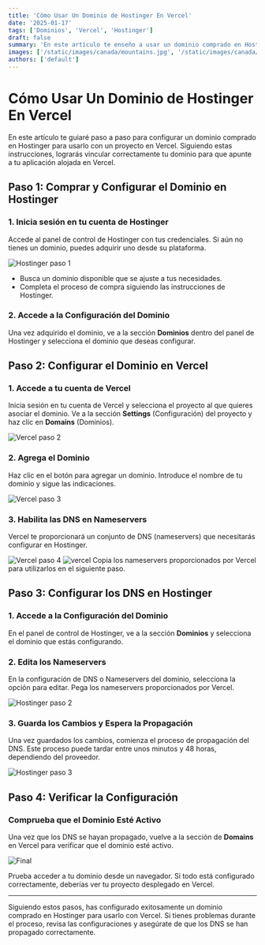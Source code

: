 ```yaml
---
title: 'Cómo Usar Un Dominio de Hostinger En Vercel'
date: '2025-01-17'
tags: ['Dominios', 'Vercel', 'Hostinger']
draft: false
summary: 'En este artículo te enseño a usar un dominio comprado en Hostinger en Vercel.'
images: ['/static/images/canada/mountains.jpg', '/static/images/canada/toronto.jpg']
authors: ['default']
---
```


# Cómo Usar Un Dominio de Hostinger En Vercel

En este artículo te guiaré paso a paso para configurar un dominio comprado en Hostinger para usarlo con un proyecto en Vercel. Siguiendo estas instrucciones, lograrás vincular correctamente tu dominio para que apunte a tu aplicación alojada en Vercel.

## Paso 1: Comprar y Configurar el Dominio en Hostinger

### 1. Inicia sesión en tu cuenta de Hostinger

Accede al panel de control de Hostinger con tus credenciales. Si aún no tienes un dominio, puedes adquirir uno desde su plataforma.

![Hostinger paso 1](https://res.cloudinary.com/dq0pfesxe/image/upload/v1737138083/blog/wtogfj7ooqcwnlhdc4hz.png)

- Busca un dominio disponible que se ajuste a tus necesidades.
- Completa el proceso de compra siguiendo las instrucciones de Hostinger.

### 2. Accede a la Configuración del Dominio

Una vez adquirido el dominio, ve a la sección **Dominios** dentro del panel de Hostinger y selecciona el dominio que deseas configurar.

## Paso 2: Configurar el Dominio en Vercel

### 1. Accede a tu cuenta de Vercel

Inicia sesión en tu cuenta de Vercel y selecciona el proyecto al que quieres asociar el dominio. Ve a la sección **Settings** (Configuración) del proyecto y haz clic en **Domains** (Dominios).

![Vercel paso 2](https://res.cloudinary.com/dq0pfesxe/image/upload/v1737138382/blog/ibfpgxeysy1myngz6s2t.png)

### 2. Agrega el Dominio

Haz clic en el botón para agregar un dominio. Introduce el nombre de tu dominio y sigue las indicaciones.

![Vercel paso 3](https://res.cloudinary.com/dq0pfesxe/image/upload/v1737138508/blog/yyzzpy8jlahculutcrks.png)

### 3. Habilita las DNS en Nameservers

Vercel te proporcionará un conjunto de DNS (nameservers) que necesitarás configurar en Hostinger.

![Vercel paso 4](https://res.cloudinary.com/dq0pfesxe/image/upload/v1737138818/blog/avow3dmdg89ej4klz0u6.png)
![vercel](https://res.cloudinary.com/dq0pfesxe/image/upload/v1737138914/blog/jjdurelawekfuvvbgnca.png)
Copia los nameservers proporcionados por Vercel para utilizarlos en el siguiente paso.

## Paso 3: Configurar los DNS en Hostinger

### 1. Accede a la Configuración del Dominio

En el panel de control de Hostinger, ve a la sección **Dominios** y selecciona el dominio que estás configurando.

### 2. Edita los Nameservers

En la configuración de DNS o Nameservers del dominio, selecciona la opción para editar. Pega los nameservers proporcionados por Vercel.

![Hostinger paso 2](https://res.cloudinary.com/dq0pfesxe/image/upload/v1737138976/blog/hhs1ri7mxd4nnzogekun.png)

### 3. Guarda los Cambios y Espera la Propagación

Una vez guardados los cambios, comienza el proceso de propagación del DNS. Este proceso puede tardar entre unos minutos y 48 horas, dependiendo del proveedor.

![Hostinger paso 3](https://res.cloudinary.com/dq0pfesxe/image/upload/v1737139065/blog/fth0klwjdf5q2qyduc7l.png)

## Paso 4: Verificar la Configuración

### Comprueba que el Dominio Esté Activo

Una vez que los DNS se hayan propagado, vuelve a la sección de **Domains** en Vercel para verificar que el dominio esté activo.

![Final](https://res.cloudinary.com/dq0pfesxe/image/upload/v1737139189/blog/kkxpkrhxljypqcespdpa.png)

Prueba acceder a tu dominio desde un navegador. Si todo está configurado correctamente, deberías ver tu proyecto desplegado en Vercel.

---

Siguiendo estos pasos, has configurado exitosamente un dominio comprado en Hostinger para usarlo con Vercel. Si tienes problemas durante el proceso, revisa las configuraciones y asegúrate de que los DNS se han propagado correctamente.
